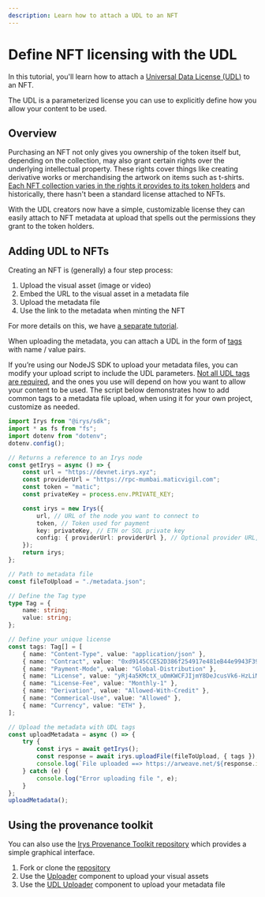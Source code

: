 ```yaml
---
description: Learn how to attach a UDL to an NFT
---
```


# Define NFT licensing with the UDL

In this tutorial, you'll learn how to attach a [Universal Data License (UDL)](https://mirror.xyz/0x64eA438bd2784F2C52a9095Ec0F6158f847182d9/AjNBmiD4A4Sw-ouV9YtCO6RCq0uXXcGwVJMB5cdfbhE) to an NFT.

The UDL is a parameterized license you can use to explicitly define how you allow your content to be used.

## Overview

Purchasing an NFT not only gives you ownership of the token itself but, depending on the collection, may also grant certain rights over the underlying intellectual property. These rights cover things like creating derivative works or merchandising the artwork on items such as t-shirts. [Each NFT collection varies in the rights it provides to its token holders](https://www.forbes.com/sites/digital-assets/article/what-rights-come-with-your-nft/?sh=416b44b06fe7) and historically, there hasn't been a standard license attached to NFTs.

With the UDL creators now have a simple, customizable license they can easily attach to NFT metadata at upload that spells out the permissions they grant to the token holders.

## Adding UDL to NFTs

Creating an NFT is (generally) a four step process:

1. Upload the visual asset (image or video)
2. Embed the URL to the visual asset in a metadata file
3. Upload the metadata file
4. Use the link to the metadata when minting the NFT

For more details on this, we have [a separate tutorial](/hands-on/tutorials/uploading-nfts).

When uploading the metadata, you can attach a UDL in the form of [tags](/developer-docs/tags) with name / value pairs.

If you’re using our NodeJS SDK to upload your metadata files, you can modify your upload script to include the UDL parameters. [Not all UDL tags are required](https://arwiki.wiki/#/en/Universal-Data-License-How-to-use-it), and the ones you use will depend on how you want to allow your content to be used. The script below demonstrates how to add common tags to a metadata file upload, when using it for your own project, customize as needed.

```ts
import Irys from "@irys/sdk";
import * as fs from "fs";
import dotenv from "dotenv";
dotenv.config();

// Returns a reference to an Irys node
const getIrys = async () => {
	const url = "https://devnet.irys.xyz";
	const providerUrl = "https://rpc-mumbai.maticvigil.com";
	const token = "matic";
	const privateKey = process.env.PRIVATE_KEY;

	const irys = new Irys({
		url, // URL of the node you want to connect to
		token, // Token used for payment
		key: privateKey, // ETH or SOL private key
		config: { providerUrl: providerUrl }, // Optional provider URL, only required when using Devnet
	});
	return irys;
};

// Path to metadata file
const fileToUpload = "./metadata.json";

// Define the Tag type
type Tag = {
	name: string;
	value: string;
};

// Define your unique license
const tags: Tag[] = [
	{ name: "Content-Type", value: "application/json" },
	{ name: "Contract", value: "0xd9145CCE52D386f254917e481eB44e9943F39138" },
	{ name: "Payment-Mode", value: "Global-Distribution" },
	{ name: "License", value: "yRj4a5KMctX_uOmKWCFJIjmY8DeJcusVk6-HzLiM_t8" },
	{ name: "License-Fee", value: "Monthly-1" },
	{ name: "Derivation", value: "Allowed-With-Credit" },
	{ name: "Commerical-Use", value: "Allowed" },
	{ name: "Currency", value: "ETH" },
];

// Upload the metadata with UDL tags
const uploadMetadata = async () => {
	try {
		const irys = await getIrys();
		const response = await irys.uploadFile(fileToUpload, { tags });
		console.log(`File uploaded ==> https://arweave.net/${response.id}`);
	} catch (e) {
		console.log("Error uploading file ", e);
	}
};
uploadMetadata();
```

## Using the provenance toolkit

You can also use the [Irys Provenance Toolkit repository](/developer-docs/provenance-toolkit) which provides a simple graphical interface.

1. Fork or clone the [repository](https://github.com/Irys-xyz/provenance-toolkit)
2. Use the [Uploader](/developer-docs/provenance-toolkit/uploader) component to upload your visual assets
3. Use the [UDL Uploader](/developer-docs/provenance-toolkit/udl-uploader) component to upload your metadata file
